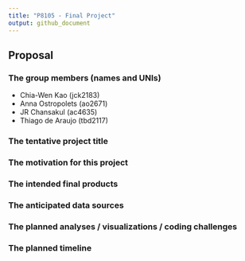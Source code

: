 ```yaml
---
title: "P8105 - Final Project"
output: github_document
---
```


## Proposal

### The group members (names and UNIs)
* Chia-Wen Kao (jck2183)
* Anna Ostropolets (ao2671)
* JR Chansakul (ac4635)
* Thiago de Araujo (tbd2117)

### The tentative project title

### The motivation for this project

### The intended final products

### The anticipated data sources

### The planned analyses / visualizations / coding challenges

### The planned timeline

